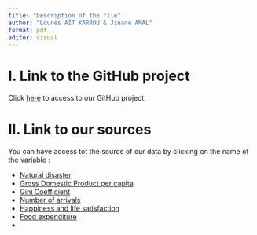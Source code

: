 ```yaml
---
title: "Description of the file"
author: "Lounès AÏT KARROU & Jinane AMAL"
format: pdf
editor: visual
---
```

# I. Link to the GitHub project
   
Click [here](https://github.com/jinane1amal/tourismdata.git) to access to our GitHub project.   
   
# II. Link to our sources
You can have access tot the source of our data by clicking on the name of the variable :   
   
- [Natural disaster](https://ourworldindata.org/natural-disasters)
- [Gross Domestic Product per capita](https://ourworldindata.org/economic-growth#all-charts)
- [Gini Coefficient](https://ourworldindata.org/grapher/economic-inequality-gini-index)
- [Number of arrivals](https://data.worldbank.org/indicator/ST.INT.ARVL?end=2020&most_recent_year_desc=false&start=2020&view=bar)
- [Happiness and life satisfaction](https://ourworldindata.org/happiness-and-life-satisfaction)
- [Food expenditure](https://ourworldindata.org/grapher/food-expenditure-per-person-per-year?tab=table)
- 

